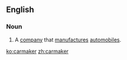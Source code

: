 ==English==

===Noun===
{{en-noun}}

#A [[company]] that [[manufacture]]s [[automobiles]].

[[ko:carmaker]]
[[zh:carmaker]]